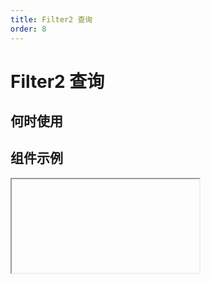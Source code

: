 ```yaml
---
title: Filter2 查询
order: 8
---
```


# Filter2 查询

## 何时使用

## 组件示例

<Iframe url="https://www.aliwork.com/developer/filter-v2?isRenderNav=false" />

## 组件属性


<AttrTable
  dataSource={[
    {
      code: 'config',
      type: '[FilterConfig[]](/docs/components/interface#filterconfig)',
      default: '[]',
      desc: '筛选项配置',
    },
    {
      code: 'labelAlign',
      type: `'left' | 'top'`,
      default: `'top'`,
      desc: '标题位置',
    },
    {
      code: 'labelColSpan',
      type: 'number',
      default: '4',
      desc: '标题宽度，1代表1/24',
    },
    {
      code: 'size',
      type: '[Size](/docs/components/interface#size)',
      default: `'medium'`,
      desc: '表单组件尺寸',
    },
    {
      code: 'rowColumn',
      type: 'number',
      default: '3',
      desc: '每行列数',
    },
    {
      code: 'showTag',
      type: 'boolean',
      default: 'true',
      desc: '标签隔离模式，拖入的Pickable会自动另起单独的区域来呈现',
    },
    {
      code: 'createForm',
      type: 'boolean',
      default: 'true',
      desc: '创建节点',
    },
  ]}
/>
